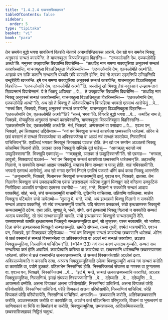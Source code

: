 ```yaml
---
title: "1.4.2.4 छब्बस्ससिक्खापद"
tableOfContents: false
sidebar:
  order: 5
type: "tipitaka"
basket: "vi"
book: "para"
---
```



<DynamicBreadcrumb />

<Division number="557" book="para">

<Paragraph number="2135" book="para">
तेन समयेन बुद्धो भगवा सावत्थियं विहरति जेतवने अनाथपिण्डिकस्स आरामे. तेन खो पन समयेन भिक्खू अनुवस्सं सन्थतं कारापेन्ति. ते याचनबहुला विञ्ञत्तिबहुला विहरन्ति—  “एळकलोमानि देथ. एळकलोमेहि अत्थो”ति. मनुस्सा उज्झायन्ति खिय्यन्ति विपाचेन्ति—  “कथञ्हि नाम समणा सक्यपुत्तिया अनुवस्सं सन्थतं कारापेस्सन्ति, याचनबहुला विञ्ञत्तिबहुला विहरिस्सन्ति—  ‘एळकलोमानि देथ, एळकलोमेहि अत्थो’ति. अम्हाकं पन सकिं कतानि सन्थतानि पञ्चपि छपि वस्सानि होन्ति, येसं नो दारका उहदन्तिपि उम्मिहन्तिपि उन्दूरेहिपि खज्जन्ति. इमे पन समणा सक्यपुत्तिया अनुवस्सं सन्थतं कारापेन्ति, याचनबहुला विञ्ञत्तिबहुला विहरन्ति—  ‘एळकलोमानि देथ, एळकलोमेहि अत्थो’”ति.
</Paragraph>

<Paragraph number="2136" book="para">
अस्सोसुं खो भिक्खू तेसं मनुस्सानं उज्झायन्तानं खिय्यन्तानं विपाचेन्तानं. ये ते भिक्खू अप्पिच्छा …पे…  ते उज्झायन्ति खिय्यन्ति विपाचेन्ति—  “कथञ्हि नाम भिक्खू अनुवस्सं सन्थतं कारापेस्सन्ति, याचनबहुला विञ्ञत्तिबहुला विहरिस्सन्ति—  ‘एळकलोमानि देथ, एळकलोमेहि अत्थो’”ति.
</Paragraph>

<Paragraph number="2137" book="para">
अथ खो ते भिक्खू ते अनेकपरियायेन विगरहित्वा भगवतो एतमत्थं आरोचेसुं …पे…  “सच्चं किर, भिक्खवे, भिक्खू अनुवस्सं सन्थतं कारापेन्ति, याचनबहुला विञ्ञत्तिबहुला विहरन्ति—  ‘एळकलोमानि देथ, एळकलोमेहि अत्थो’”ति? “सच्चं, भगवा”ति. विगरहि बुद्धो भगवा …पे…  कथञ्हि नाम ते, भिक्खवे, मोघपुरिसा अनुवस्सं सन्थतं कारापेस्सन्ति, याचनबहुला विञ्ञत्तिबहुला विहरिस्सन्ति—  ‘एळकलोमानि देथ, एळकलोमेहि अत्थो’ति. नेतं, भिक्खवे, अप्पसन्नानं वा पसादाय …पे…  एवञ्च पन, भिक्खवे, इमं सिक्खापदं उद्दिसेय्याथ—
</Paragraph>

</Division>
<Division number="558" book="para">

<Paragraph number="2138" book="para">
<Emphasis>“नवं पन भिक्खुना सन्थतं कारापेत्वा छब्बस्सानि धारेतब्बं. ओरेन चे छन्नं वस्सानं तं सन्थतं विस्सज्जेत्वा वा अविस्सज्जेत्वा वा अञ्ञं नवं सन्थतं कारापेय्य, निस्सग्गियं पाचित्तियन्”</Emphasis>ति.
</Paragraph>

<Paragraph number="2139" book="para">
एवञ्चिदं भगवता भिक्खूनं सिक्खापदं पञ्ञत्तं होति.
</Paragraph>

</Division>
<Division number="559" book="para">

<Paragraph number="2140" book="para">
तेन खो पन समयेन अञ्ञतरो भिक्खु कोसम्बियं गिलानो होति. ञातका तस्स भिक्खुनो सन्तिके दूतं पाहेसुं—  “आगच्छतु भदन्तो मयं उपट्ठहिस्सामा”ति. भिक्खूपि एवमाहंसु—  “गच्छावुसो, ञातका तं उपट्ठहिस्सन्ती”ति. सो एवमाह—  “भगवता, आवुसो, सिक्खापदं पञ्ञत्तं—  ‘नवं पन भिक्खुना सन्थतं कारापेत्वा छब्बस्सानि धारेतब्बन्’ति. अहञ्चम्हि गिलानो, न सक्कोमि सन्थतं आदाय पक्कमितुं. मय्हञ्च विना सन्थता न फासु होति. नाहं गमिस्सामी”ति. भगवतो एतमत्थं आरोचेसुं.
</Paragraph>

<Paragraph number="2141" book="para">
अथ खो भगवा एतस्मिं निदाने एतस्मिं पकरणे धम्मिं कथं कत्वा भिक्खू आमन्तेसि—  “अनुजानामि, भिक्खवे, गिलानस्स भिक्खुनो सन्थतसम्मुतिं दातुं. एवञ्च पन, भिक्खवे, दातब्बा. तेन गिलानेन भिक्खुना संघं उपसङ्कमित्वा एकंसं उत्तरासङ्गं करित्वा वुड्ढानं भिक्खूनं पादे वन्दित्वा उक्कुटिकं निसीदित्वा अञ्जलिं पग्गहेत्वा एवमस्स वचनीयो—  ‘अहं, भन्ते, गिलानो न सक्कोमि सन्थतं आदाय पक्कमितुं. सोहं, भन्ते, संघं सन्थतसम्मुतिं याचामी’ति. दुतियम्पि याचितब्बा. ततियम्पि याचितब्बा. ब्यत्तेन भिक्खुना पटिबलेन संघो ञापेतब्बो—
</Paragraph>

</Division>
<Division number="560" book="para">

<Paragraph number="2142" book="para">
‘सुणातु मे, भन्ते, संघो. अयं इत्थन्नामो भिक्खु गिलानो न सक्कोति सन्थतं आदाय पक्कमितुं. सो संघं सन्थतसम्मुतिं याचति. यदि संघस्स पत्तकल्लं, संघो इत्थन्नामस्स भिक्खुनो सन्थतसम्मुतिं ददेय्य. एसा ञत्ति.
</Paragraph>

<Paragraph number="2143" book="para">
सुणातु मे, भन्ते, संघो. अयं इत्थन्नामो भिक्खु गिलानो न सक्कोति सन्थतं आदाय पक्कमितुं. सो संघं सन्थतसम्मुतिं याचति. संघो इत्थन्नामस्स भिक्खुनो सन्थतसम्मुतिं देति. यस्सायस्मतो खमति इत्थन्नामस्स भिक्खुनो सन्थतसम्मुतिया दानं, सो तुण्हस्स; यस्स नक्खमति, सो भासेय्य.
</Paragraph>

<Paragraph number="2144" book="para">
दिन्ना संघेन इत्थन्नामस्स भिक्खुनो सन्थतसम्मुति. खमति संघस्स, तस्मा तुण्ही, एवमेतं धारयामी’ति.
</Paragraph>

<Paragraph number="2145" book="para">
एवञ्च पन, भिक्खवे, इमं सिक्खापदं उद्दिसेय्याथ—
</Paragraph>

</Division>
<Division number="561" book="para">

<Paragraph number="2146" book="para">
<Emphasis>“नवं पन भिक्खुना सन्थतं कारापेत्वा छब्बस्सानि धारेतब्बं. ओरेन चे छन्नं वस्सानं तं सन्थतं विस्सज्जेत्वा वा अविस्सज्जेत्वा वा अञ्ञं नवं सन्थतं कारापेय्य, अञ्ञत्र भिक्खुसम्मुतिया, निस्सग्गियं पाचित्तियन्”</Emphasis>ति. (*14*:<Emphasis>33</Emphasis>)
</Paragraph>

</Division>
<Division number="562" book="para">

<Paragraph number="2147" book="para">
<Emphasis>नवं</Emphasis> नाम करणं उपादाय वुच्चति.
</Paragraph>

<Paragraph number="2148" book="para">
<Emphasis>सन्थतं</Emphasis> नाम सन्थरित्वा कतं होति अवायिमं.
</Paragraph>

<Paragraph number="2149" book="para">
<Emphasis>कारापेत्वा</Emphasis>ति करित्वा वा कारापेत्वा वा.
</Paragraph>

<Paragraph number="2150" book="para">
<Emphasis>छब्बस्सानि धारेतब्बन्</Emphasis>ति छब्बस्सपरमता धारेतब्बं.
</Paragraph>

<Paragraph number="2151" book="para">
<Emphasis>ओरेन चे छन्नं वस्सानन्</Emphasis>ति ऊनकछब्बस्सानि.
</Paragraph>

<Paragraph number="2152" book="para">
<Emphasis>तं सन्थतं विस्सज्जेत्वा</Emphasis>ति अञ्ञेसं दत्वा.
</Paragraph>

<Paragraph number="2153" book="para">
<Emphasis>अविस्सज्जेत्वा</Emphasis>ति न कस्सचि दत्वा.
</Paragraph>

<Paragraph number="2154" book="para">
<Emphasis>अञ्ञत्र भिक्खुसम्मुतिया</Emphasis>ति ठपेत्वा भिक्खुसम्मुतिं अञ्ञं नवं सन्थतं करोति वा कारापेति वा, पयोगे दुक्कटं. पटिलाभेन निस्सग्गियं होति. निस्सज्जितब्बं संघस्स वा गणस्स वा पुग्गलस्स वा. एवञ्च पन, भिक्खवे, निस्सज्जितब्बं …पे…  “इदं मे, भन्ते, सन्थतं ऊनकछब्बस्सानि कारापितं, अञ्ञत्र भिक्खुसम्मुतिया, निस्सग्गियं. इमाहं संघस्स निस्सज्जामी”ति …पे…  ददेय्याति …पे…  ददेय्युन्ति …पे…  आयस्मतो दम्मीति.
</Paragraph>

</Division>
<Division number="563" book="para">

<Paragraph number="2155" book="para">
अत्तना विप्पकतं अत्तना परियोसापेति, निस्सग्गियं पाचित्तियं. अत्तना विप्पकतं परेहि परियोसापेति, निस्सग्गियं पाचित्तियं. परेहि विप्पकतं अत्तना परियोसापेति, निस्सग्गियं पाचित्तियं. परेहि विप्पकतं परेहि परियोसापेति, निस्सग्गियं पाचित्तियं.
</Paragraph>

</Division>
<Division number="564" book="para">

<Paragraph number="2156" book="para">
अनापत्ति—  छब्बस्सानि करोति, अतिरेकछब्बस्सानि करोति, अञ्ञस्सत्थाय करोति वा कारापेति वा, अञ्ञेन कतं पटिलभित्वा परिभुञ्जति, वितानं वा भूमत्थरणं वा साणिपाकारं वा भिसिं वा बिब्बोहनं वा करोति, भिक्खुसम्मुतिया, उम्मत्तकस्स, आदिकम्मिकस्साति.

</Paragraph>
</Division>

<Paragraph number="2157" type="center" book="para">
छब्बस्ससिक्खापदं निट्ठितं चतुत्थं.
</Paragraph>